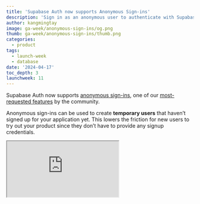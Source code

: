```yaml
---
title: 'Supabase Auth now supports Anonymous Sign-ins'
description: 'Sign in as an anonymous user to authenticate with Supabase'
author: kangmingtay
image: ga-week/anonymous-sign-ins/og.png
thumb: ga-week/anonymous-sign-ins/thumb.png
categories:
  - product
tags:
  - launch-week
  - database
date: '2024-04-17'
toc_depth: 3
launchweek: 11
---
```


Supabase Auth now supports [anonymous sign-ins](/docs/guides/auth/auth-anonymous), one of our [most-requested features](https://github.com/supabase/auth/issues/68) by the community.

Anonymous sign-ins can be used to create **temporary users** that haven’t signed up for your application yet. This lowers the friction for new users to try out your product since they don’t have to provide any signup credentials.

<div className="video-container">
  <iframe
    className="w-full"
    src="https://www.youtube-nocookie.com/embed/WNN7Pp5Ftk4"
    title="Anonymous sign-ins with Supabase Auth"
    allow="accelerometer; autoplay; clipboard-write; encrypted-media; fullscreen; gyroscope; picture-in-picture; web-share"
    allowfullscreen
  />
</div>

## Enabling Anonymous sign-ins

You can [enable anonymous sign-ins](/dashboard/project/_/settings/auth) for your project today from the dashboard:

<Img
  alt="Allow anonymous sign ins"
  src={{
    light: '/images/blog/ga-week/anonymous-sign-ins/allow-anon-sign-ins--light.png',
    dark: '/images/blog/ga-week/anonymous-sign-ins/allow-anon-sign-ins.png',
  }}
  captionAlign="left"
  zoomable={false}
/>

For local development, upgrade your Supabase CLI and add the config to the `config.toml` file:

```toml
[auth]
enable_anonymous_sign_ins = true
```

You can create an anonymous user through the [Javascript](/docs/reference/javascript/auth-signinanonymously), [Flutter](/docs/reference/dart/auth-signinanonymously) or [Swift](/docs/reference/swift/auth-signinanonymously) SDKs today. Here’s how you can create an anonymous user using `supabase-js` .

```jsx
const { data, error } = await supabase.auth.signInAnonymously()
```

## Terminology

Profiles created with anonymous sign-ins are also `authenticated` !

Once you call `.signInAnonymously()` you have moved the user into an authentication flow, and we treat them like a signed in user:

<Img
  alt="Integrated pgvector experience"
  src={{
    light: '/images/blog/ga-week/anonymous-sign-ins/anonymous-user-lifecycle--light.svg',
    dark: '/images/blog/ga-week/anonymous-sign-ins/anonymous-user-lifecycle.svg',
  }}
  captionAlign="left"
/>

## Restricting access for anonymous users

Like a permanent user, anonymous users are persisted in the `auth.users` table::

| id                                   | role          | email             | is_anonymous |
| ------------------------------------ | ------------- | ----------------- | ------------ |
| e053e470-afa1-4625-8963-37adb862fd11 | authenticated | NULL              | true         |
| 5563108e-ac81-4063-9288-4f3db068efa1 | authenticated | luke@starwars.com | false        |

An anonymous user can be identified by the `is_anonymous` claim returned in the user’s JWT, which is accessible from your Row Level Security policies (RLS). This is helpful if you want to limit access to certain features in your application.

For example, let’s say that we have an online forum where users can create and read posts.

Given this table to store the posts:

```sql
create table public.posts (
  id serial primary key,
  name text not null,
  description text
);
```

If we only want to allow permanent users to create posts, we can check if the user is anonymous by inspecting the JWT `select auth.jwt() ->> 'is_anonymous'`.

Using this function in in an RLS policy:

```sql
create policy "Only permanent users can create posts"
on public.posts
for insert
to authenticated -- Note: user is still authenticated
with check (
  (select auth.jwt() ->> 'is_anonymous')::boolean is false
);
```

RLS gives us full flexibility to create a variety of rules.

For example, to allow read access for permanent users for all posts and limit anonymous users to posts created today:

```sql
create policy "Limit access to anonymous users"
on public.posts
for select
to authenticated -- Note: user is still authenticated
using (
	case
		when (select (auth.jwt() ->> 'is_anonymous'))::boolean is true
		then (created_at >= current_date)
  else
	  true
	end
);
```

## Convert an anonymous user to a permanent user

At some point, an anonymous user may decide they want to create a post. This is where we prompt them to sign up for an account which converts them to a permanent user.

<Admonition type='note' title="An anonymous user is considered a permanent user when they have an identity associated to them.">

After they have been converted, the user id remains the same, which means that any data associated with the user’s id would be carried over.

</Admonition>

Supabase Auth provides 2 ways to achieve this:

1. Link an email or phone identity
2. Link an OAuth identity

### Link an email or phone identity

To link an email or phone identity:

```jsx
const { data, error } = await supabase.auth.updateUser({ email })
```

### Link an OAuth identity

To link an OAuth identity to an anonymous user, you need to [enable manual linking](/dashboard/project/_/settings/auth) for your project. Learn about about how [identity linking](/docs/guides/auth/auth-identity-linking) works with Supabase Auth.

<Img
  alt="Allow anonymous sign ins"
  src={{
    light: '/images/blog/ga-week/anonymous-sign-ins/allow-manual-linking--light.png',
    dark: '/images/blog/ga-week/anonymous-sign-ins/allow-manual-linking.png',
  }}
  captionAlign="left"
  zoomable={false}
/>

Once enabled, you can call the `linkIdentity()` method:

```jsx
const { data, error } = await supabase.auth.linkIdentity({ provider: 'google' })
```

## Impersonating an anonymous user

When creating RLS policies to differentiate access for an anonymous user, you can leverage the [user impersonation feature](/blog/studio-introducing-assistant) in the SQL editor to test out your policies:

<Img
  alt="Allow anonymous sign ins"
  src={{
    light: '/images/blog/ga-week/anonymous-sign-ins/impersonation-role-settings--light.png',
    dark: '/images/blog/ga-week/anonymous-sign-ins/impersonation-role-settings.png',
  }}
  captionAlign="left"
  caption="Database role settings in the SQL editor. You can impersonate an anonymous user by selecting the user from the dropdown."
  zoomable={false}
/>

The [user management screen](/dashboard/project/_/auth/users) provides an option to filter by anonymous users, which can be helpful to know how many anonymous users have been created.

<Img
  alt="Allow anonymous sign ins"
  src={{
    light: '/images/blog/ga-week/anonymous-sign-ins/anon-user-filtering--light.png',
    dark: '/images/blog/ga-week/anonymous-sign-ins/anon-user-filtering.png',
  }}
  captionAlign="left"
  caption="Filtering by anonymous users on the Users page."
  zoomable={false}
/>

## What’s next

Managing anonymous users can be tricky, especially when you have a lot of visitors to your site. We’re working on an “automatic clean-up” option to delete anonymous users that have been inactive for more than 30 days. In the meantime, since anonymous users are stored in the auth schema in your database, you can clean up orphaned anonymous users by running the following query:

```sql
-- deletes anonymous users created more than 30 days ago
delete from auth.users
where is_anonymous is true and created_at < now() - interval '30 days';
```

We are also working on a [linter](https://github.com/supabase/splinter/pull/28) to check your RLS policies and highlight those that allow anonymous users access - stay tuned for updates later this month!

## Getting started

- Docs: [Anonymous sign-ins](/docs/guides/auth/auth-anonymous)
- API method references: [Javascript](/docs/reference/javascript/auth-signinanonymously), [Flutter](/docs/reference/dart/auth-signinanonymously), [Swift](/docs/reference/swift/auth-signinanonymously)
